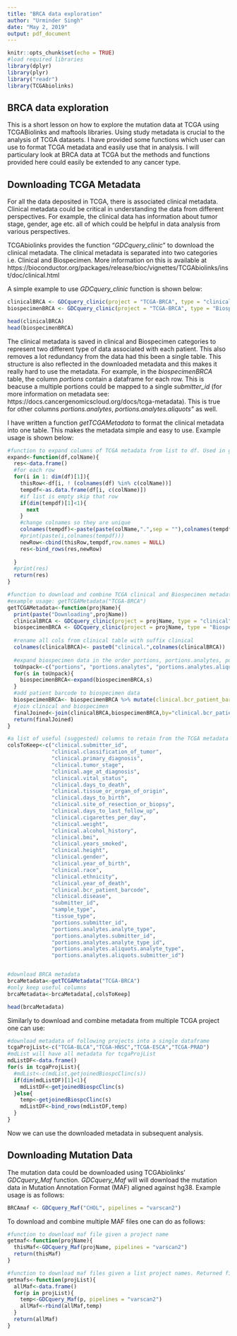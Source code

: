 ```yaml
---
title: "BRCA data exploration"
author: "Urminder Singh"
date: "May 2, 2019"
output: pdf_document
---
```


```r
knitr::opts_chunk$set(echo = TRUE)
#load required libraries
library(dplyr)
library(plyr)
library("readr")
library(TCGAbiolinks)
```

## BRCA data exploration
This is a short lesson on how to explore the mutation data at TCGA using TCGABiolinks and maftools libraries.
Using study metadata is crucial to the analysis of TCGA datasets. I have provided some functions which user can use to format TCGA metadata and easily use that in analysis. I will particulary look at BRCA data at TCGA but the methods and functions provided here could easily be extended to any cancer type.


## Downloading TCGA Metadata
For all the data deposited in TCGA, there is associated clinical metadata. Clinical metadata could be critical in understanding the data from different perspectives. For example, the clinical data has information about tumor stage, gender, age etc. all of which could be helpful in data analysis from various perspectives.

TCGAbiolinks provides the function "*GDCquery_clinic*"  to download the clinical metadata. The clinical metadata is separated into two categories i.e. Clinical and Biospecimen. More information on this is available at https://bioconductor.org/packages/release/bioc/vignettes/TCGAbiolinks/inst/doc/clinical.html

A simple example to use *GDCquery_clinic* function is shown below:

```r
clinicalBRCA <- GDCquery_clinic(project = "TCGA-BRCA", type = "clinical")
biospecimenBRCA <- GDCquery_clinic(project = "TCGA-BRCA", type = "Biospecimen")

head(clinicalBRCA)
head(biospecimenBRCA)

```

The clinical metadata is saved in clinical and Biospecimen categories to represent two different type of data associated with each patient. This also removes a lot redundancy from the data had this been a single table. This structure is also reflected in the downloaded metadata and this makes it really hard to use the metadata.
For example, in the *biospecimenBRCA* table, the column *portions* contain a dataframe for each row. This is beacuse a multiple portions could be mapped to a single *submitter_id* (for more information on metadata see: https://docs.cancergenomicscloud.org/docs/tcga-metadata). This is true for other columns *portions.analytes*, *portions.analytes.aliquots"* as well.

I have written a function *getTCGAMetadata* to format the clinical metadata into one table. This makes the metadata simple and easy to use. Example usage is shown below:

```r
#function to expand columns of TCGA metadata from list to df. Used in getTCGAMetadata function
expand<-function(df,colName){
  res<-data.frame()
  #for each row
  for(i in 1: dim(df)[1]){
    thisRow<-df[i, ! (colnames(df) %in% c(colName))]
    tempdf<-as.data.frame(df[i, c(colName)])
    #if list is empty skip that row
    if(dim(tempdf)[1]<1){
      next
    }
    #change colnames so they are unique
    colnames(tempdf)<-paste(paste(colName,".",sep = ""),colnames(tempdf),sep = "")
    #print(paste(i,colnames(tempdf)))
    newRow<-cbind(thisRow,tempdf,row.names = NULL)
    res<-bind_rows(res,newRow)
    
  }
  #print(res)
  return(res)
}

#function to download and combine TCGA clinical and Biospecimen metadata given a project name
#example usage: getTCGAMetadata("TCGA-BRCA")
getTCGAMetadata<-function(projName){
  print(paste("Downloading",projName))
  clinicalBRCA <- GDCquery_clinic(project = projName, type = "clinical")
  biospecimenBRCA <- GDCquery_clinic(project = projName, type = "Biospecimen")
  
  #rename all cols from clinical table with suffix clinical
  colnames(clinicalBRCA)<- paste0("clinical.",colnames(clinicalBRCA))
  
  #expand biospecimen data in the order portions, portions.analytes, portions.analytes.aliquots
  toUnpack<-c("portions", "portions.analytes", "portions.analytes.aliquots")
  for(s in toUnpack){
    biospecimenBRCA<-expand(biospecimenBRCA,s)
  }
  #add patient barcode to biospecimen data
  biospecimenBRCA<- biospecimenBRCA %>% mutate(clinical.bcr_patient_barcode=substr(submitter_id,1,nchar(as.character(submitter_id))-4))
  #join clinical and biospecimen
  finalJoined<-join(clinicalBRCA,biospecimenBRCA,by="clinical.bcr_patient_barcode")
  return(finalJoined)
}

#a list of useful (suggested) columns to retain from the TCGA metadata (to reduce the dimensions)
colsToKeep<-c("clinical.submitter_id",
              "clinical.classification_of_tumor",
              "clinical.primary_diagnosis",
              "clinical.tumor_stage",
              "clinical.age_at_diagnosis",
              "clinical.vital_status",
              "clinical.days_to_death",
              "clinical.tissue_or_organ_of_origin",
              "clinical.days_to_birth",
              "clinical.site_of_resection_or_biopsy",
              "clinical.days_to_last_follow_up",
              "clinical.cigarettes_per_day",
              "clinical.weight",
              "clinical.alcohol_history",
              "clinical.bmi",
              "clinical.years_smoked",
              "clinical.height",
              "clinical.gender",
              "clinical.year_of_birth",
              "clinical.race",
              "clinical.ethnicity",
              "clinical.year_of_death",
              "clinical.bcr_patient_barcode",
              "clinical.disease",
              "submitter_id",
              "sample_type",
              "tissue_type",
              "portions.submitter_id",
              "portions.analytes.analyte_type",
              "portions.analytes.submitter_id",
              "portions.analytes.analyte_type_id",
              "portions.analytes.aliquots.analyte_type",
              "portions.analytes.aliquots.submitter_id")


#download BRCA metadata
brcaMetadata<-getTCGAMetadata("TCGA-BRCA")
#only keep useful columns
brcaMetadata<-brcaMetadata[,colsToKeep]

head(brcaMetadata)
```

Similarly to download and combine metadata from multiple TCGA project one can use:

```r
#download metadata of following projects into a single dataframe 
tcgaProjList<-c("TCGA-BLCA","TCGA-HNSC","TCGA-ESCA","TCGA-PRAD")
#mdList will have all metadata for tcgaProjList
mdListDF<-data.frame()
for(s in tcgaProjList){
  #mdList<-c(mdList,getjoinedBiospcClinc(s))
  if(dim(mdListDF)[1]<1){
    mdListDF<-getjoinedBiospcClinc(s)
  }else{
    temp<-getjoinedBiospcClinc(s)
    mdListDF<-bind_rows(mdListDF,temp)  
  }
}
```

Now we can use the downloaded metadata in subsequent analysis.


## Downloading Mutation Data


The mutation data could be downloaded using TCGAbiolinks' *GDCquery_Maf* function. *GDCquery_Maf* will will download the mutation data in Mutation Annotation Format (MAF) aligned against hg38. Example usage is as follows:

```r
BRCAmaf <- GDCquery_Maf("CHOL", pipelines = "varscan2")
```

To download and combine multiple MAF files one can do as follows:

```r
#function to download maf file given a project name
getmaf<-function(projName){
  thisMaf<-GDCquery_Maf(projName, pipelines = "varscan2")
  return(thisMaf)
}

#function to download maf files given a list project names. Returned files is combined into one bigger file.
getmafs<-function(projList){
  allMaf<-data.frame()
  for(p in projList){
    temp<-GDCquery_Maf(p, pipelines = "varscan2")
    allMaf<-rbind(allMaf,temp)
  }
  return(allMaf)
}
```



